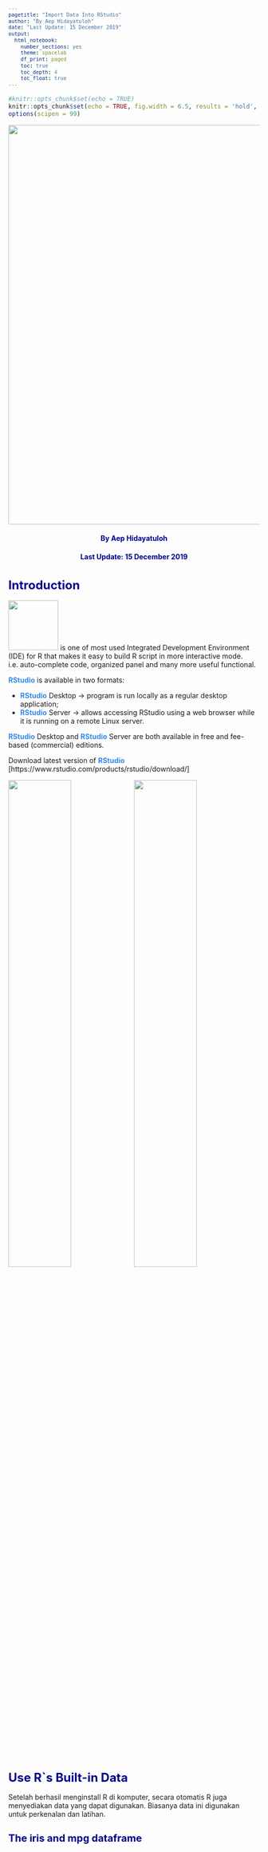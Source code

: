 ```yaml
---
pagetitle: "Import Data Into RStudio"
author: "By Aep Hidayatuloh"
date: "Last Update: 15 December 2019"
output: 
  html_notebook:
    number_sections: yes
    theme: spacelab
    df_print: paged
    toc: true
    toc_depth: 4
    toc_float: true
---
```


<style type="text/css">

body{ /* Normal  */
      font-size: 14px;
  }
td {  /* Table  */
  font-size: 12px;
}
h1.title {
  font-size: 38px;
  color: lightblue;
  font-weight: bold;
}
h1 { /* Header 1 */
  font-size: 24px;
  color: DarkBlue;
}
h2 { /* Header 2 */
  font-size: 20px;
  color: DarkBlue;
}
h3 { /* Header 3 */
  font-size: 16px;
#  font-family: "Times New Roman", Times, serif;
  color: DarkBlue;
}
h4 { /* Header 4 */
  font-size: 14px;
  color: DarkBlue;
}
code.r{ /* Code block */
    font-size: 12px;
}
pre { /* Code block - determines code spacing between lines */
    font-size: 12px;
}
rstudio {/* RStudio block */
    float: left;
}
</style>


```r
#knitr::opts_chunk$set(echo = TRUE)
knitr::opts_chunk$set(echo = TRUE, fig.width = 6.5, results = 'hold', warning = FALSE, fig.show = 'hold', message = FALSE) 
options(scipen = 99)
``` 

<p align="center">
<img src="../img/cover.png" width="800px">
<br/>
<h4 style="text-align:center;">By Aep Hidayatuloh</h4>
<h4 style="text-align:center;">Last Update: 15 December 2019</h4>
</p>


# Introduction


<div><img src="../img/rstudio.png" class="rstudio" width="100px"> is one of most used Integrated Development Environment (IDE) for R that makes it easy to build R script in more interactive mode.<br/>
i.e. auto-complete code, organized panel and many more useful functional.</div>

<strong style="color:#3489eb;">RStudio</strong> is available in two formats: 

* <strong style="color:#3489eb;">RStudio</strong> Desktop -> program is run locally as a regular desktop application;
* <strong style="color:#3489eb;">RStudio</strong> Server -> allows accessing RStudio using a web browser while it is running on a remote Linux server.

<strong style="color:#3489eb;">RStudio</strong> Desktop and <strong style="color:#3489eb;">RStudio</strong> Server are both available in free and fee-based (commercial) editions. 

Download latest version of <strong style="color:#3489eb;">RStudio</strong> [https://www.rstudio.com/products/rstudio/download/] 

<div class="row">
  <img src="../img/rstudio1.png" width="50%"><img src="../img/rstudio2.png" width="50%">
</div>

# Use R`s Built-in Data

Setelah berhasil menginstall R di komputer, secara otomatis R juga menyediakan data yang dapat digunakan. Biasanya data ini digunakan untuk perkenalan dan latihan.

## The iris and mpg dataframe



